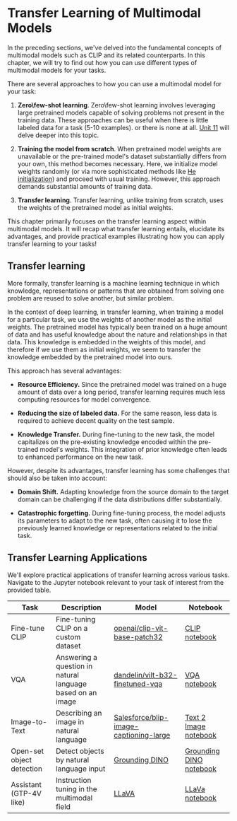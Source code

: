 # Transfer Learning of Multimodal Models

In the preceding sections, we've delved into the fundamental concepts of multimodal models such as CLIP and its related counterparts. In this chapter, we will try to find out how you can use different types of multimodal models for your tasks.

There are several approaches to how you can use a multimodal model for your task:

1. **Zero\few-shot learning**. Zero\few-shot learning involves leveraging large pretrained models capable of solving problems not present in the training data. These approaches can be useful when there is little labeled data for a task (5-10 examples). or there is none at all. [Unit 11](https://) will delve deeper into this topic.

2. **Training the model from scratch**. When pretrained model weights are unavailable or the pre-trained model's dataset substantially differs from your own, this method becomes necessary. Here, we initialize model weights randomly (or via more sophisticated methods like [He initialization](https://arxiv.org/abs/1502.01852)) and proceed with usual training. However, this approach demands substantial amounts of training data.

3. **Transfer learning**. Transfer learning, unlike training from scratch, uses the weights of the pretrained model as initial weights.

This chapter primarily focuses on the transfer learning aspect within multimodal models. It will recap what transfer learning entails, elucidate its advantages, and provide practical examples illustrating how you can apply transfer learning to your tasks!

## Transfer learning

More formally, transfer learning is a machine learning technique in which knowledge, representations or patterns that are obtained from solving one problem are reused to solve another, but similar problem.

In the context of deep learning, in transfer learning, when training a model for a particular task, we use the weights of another model as the initial weights. The pretrained model has typically been trained on a huge amount of data and has useful knowledge about the nature and relationships in that data. This knowledge is embedded in the weights of this model, and therefore if we use them as initial weights, we seem to transfer the knowledge embedded by the pretrained model into ours.

This approach has several advantages:

* **Resource Efficiency.** Since the pretrained model was trained on a huge amount of data over a long period, transfer learning requires much less computing resources for model convergence.

* **Reducing the size of labeled data.** For the same reason, less data is required to achieve decent quality on the test sample.

* **Knowledge Transfer.** During fine-tuning to the new task, the model capitalizes on the pre-existing knowledge encoded within the pre-trained model's weights. This integration of prior knowledge often leads to enhanced performance on the new task.

However, despite its advantages, transfer learning has some challenges that should also be taken into account:

* **Domain Shift.** Adapting knowledge from the source domain to the target domain can be challenging if the data distributions differ substantially.

* **Catastrophic forgetting.** During fine-tuning process, the model adjusts its parameters to adapt to the new task, often causing it to lose the previously learned knowledge or representations related to the initial task.

## Transfer Learning Applications

We'll explore practical applications of transfer learning across various tasks. Navigate to the Jupyter notebook relevant to your task of interest from the provided table.

| Task        | Description                                                      | Model                                             | Notebook    |
| ----------- | ---------------------------------------------------------------- | ------------------------------------------------- | ----------- |
| Fine-tune CLIP             | Fine-tuning CLIP on a custom dataset                             | [openai/clip-vit-base-patch32](https://huggingface.co/openai/clip-vit-base-patch32) | [CLIP notebook](https://) |
| VQA                        | Answering a question in natural <br/> language based on an image | [dandelin/vilt-b32-finetuned-vqa](https://huggingface.co/dandelin/vilt-b32-finetuned-vqa) | [VQA notebook](https://) |
| Image-to-Text              | Describing an image in natural language                          | [Salesforce/blip-image-captioning-large](https://huggingface.co/Salesforce/blip-image-captioning-large) | [Text 2 Image notebook](https://) |
| Open-set object detection  | Detect objects by natural language input                         |  [Grounding DINO](https://github.com/IDEA-Research/GroundingDINO) | [Grounding DINO notebook](https://) |
| Assistant (GTP-4V like)    | Instruction tuning in the multimodal field                       | [LLaVA](https://github.com/haotian-liu/LLaVA) | [LLaVa notebook](https://) |
